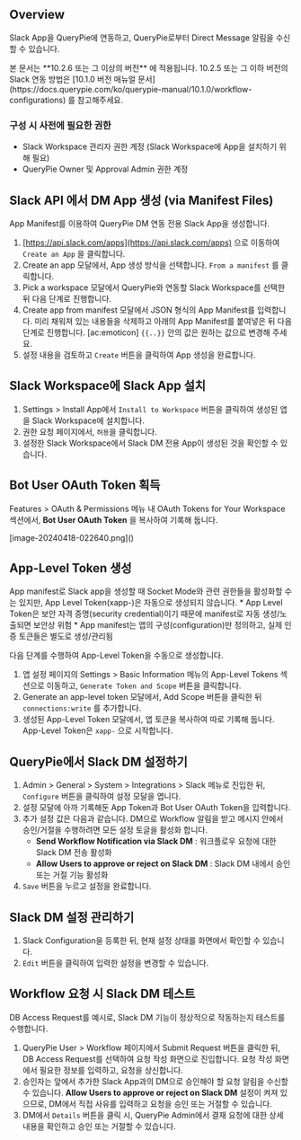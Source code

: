 
## Overview
Slack App을 QueryPie에 연동하고, QueryPie로부터 Direct Message 알림을 수신할 수 있습니다.

<Callout type="info">
본 문서는 **10.2.6 또는 그 이상의 버전** 에 적용됩니다. 
10.2.5 또는 그 이하 버전의 Slack 연동 방법은 [10.1.0 버전 매뉴얼 문서](https://docs.querypie.com/ko/querypie-manual/10.1.0/workflow-configurations) 를 참고해주세요. 
</Callout>

### 구성 시 사전에 필요한 권한
* Slack Workspace 관리자 권한 계정 (Slack Workspace에 App을 설치하기 위해 필요)
* QueryPie Owner 및 Approval Admin 권한 계정

## Slack API 에서 DM App 생성 (via Manifest Files)
App Manifest를 이용하여 QueryPie DM 연동 전용 Slack App을 생성합니다.



1. [https://api.slack.com/apps](https://api.slack.com/apps) 으로 이동하여 `Create an App` 을 클릭합니다.
2. Create an app 모달에서, App 생성 방식을 선택합니다. `From a manifest` 를 클릭합니다.
3. Pick a workspace 모달에서 QueryPie와 연동할 Slack Workspace를 선택한 뒤 다음 단계로 진행합니다.
4. Create app from manifest 모달에서 JSON 형식의 App Manifest를 입력합니다.  미리 채워져 있는 내용들을 삭제하고 아래의 App Manifest를 붙여넣은 뒤 다음 단계로 진행합니다. [ac:emoticon] `{{..}}` 안의 값은 원하는 값으로 변경해 주세요.
5. 설정 내용을 검토하고 `Create` 버튼을 클릭하여 App 생성을 완료합니다.

## Slack Workspace에 Slack App 설치
1. Settings &gt; Install App에서 `Install to Workspace` 버튼을 클릭하여 생성된 앱을 Slack Workspace에 설치합니다.
2. 권한 요청 페이지에서, `허용`을 클릭합니다.
3. 설정한 Slack Workspace에서 Slack DM 전용 App이 생성된 것을 확인할 수 있습니다.

## Bot User OAuth Token 획득
Features &gt; OAuth & Permissions 메뉴 내 OAuth Tokens for Your Workspace 섹션에서, **Bot User OAuth Token** 을 복사하여 기록해 둡니다.

<p align="center">
<div>[image-20240418-022640.png]()</div>
</p>



## App-Level Token 생성
<Callout type="info">
App manifest로 Slack app을 생성할 때 Socket Mode와 관련 권한들을 활성화할 수는 있지만, App Level Token(xapp-)은 자동으로 생성되지 않습니다. 
* App Level Token은 보안 자격 증명(security credential)이기 때문에 manifest로 자동 생성/노출되면 보안상 위험
* App manifest는 앱의 구성(configuration)만 정의하고, 실제 인증 토큰들은 별도로 생성/관리됨
</Callout>

다음 단계를 수행하여 App-Level Token을 수동으로 생성합니다.

1. 앱 설정 페이지의 Settings &gt; Basic Information 메뉴의 App-Level Tokens 섹션으로 이동하고, `Generate Token and Scope` 버튼을 클릭합니다.
2. Generate an app-level token 모달에서, Add Scope 버튼을 클릭한 뒤 `connections:write` 를 추가합니다.
3. 생성된 App-Level Token 모달에서, 앱 토큰을 복사하여 따로 기록해 둡니다. App-Level Token은 `xapp-` 으로 시작합니다.

## QueryPie에서 Slack DM 설정하기
1. Admin &gt; General &gt; System &gt; Integrations &gt; Slack 메뉴로 진입한 뒤, `Configure` 버튼을 클릭하여 설정 모달을 엽니다.
2. 설정 모달에 아까 기록해둔 App Token과 Bot User OAuth Token을 입력합니다.
3. 추가 설정 값은 다음과 같습니다. DM으로 Workflow 알림을 받고 메시지 안에서 승인/거절을 수행하려면 모든 설정 토글을 활성화 합니다.
    * **Send Workflow Notification via Slack DM**  : 워크플로우 요청에 대한 Slack DM 전송 활성화
    * **Allow Users to approve or reject on Slack DM**  : Slack DM 내에서 승인 또는 거절 기능 활성화
4. `Save` 버튼을 누르고 설정을 완료합니다.

## Slack DM 설정 관리하기
1. Slack Configuration을 등록한 뒤, 현재 설정 상태를 화면에서 확인할 수 있습니다.
2. `Edit` 버튼을 클릭하여 입력한 설정을 변경할 수 있습니다.



## Workflow 요청 시 Slack DM 테스트
DB Access Request를 예시로, Slack DM 기능이 정상적으로 작동하는지 테스트를 수행합니다.

1. QueryPie User &gt; Workflow 페이지에서 Submit Request 버튼을 클릭한 뒤, DB Access Request를 선택하여 요청 작성 화면으로 진입합니다. 요청 작성 화면에서 필요한 정보를 입력하고, 요청을 상신합니다.
2. 승인자는 앞에서 추가한 Slack App과의 DM으로 승인해야 할 요청 알림을 수신할 수 있습니다.  **Allow Users to approve or reject on Slack DM**  설정이 켜져 있으므로, DM에서 직접 사유를 입력하고 요청을 승인 또는 거절할 수 있습니다.
3. DM에서 `Details` 버튼을 클릭 시, QueryPie Admin에서 결재 요청에 대한 상세 내용을 확인하고 승인 또는 거절할 수 있습니다.
